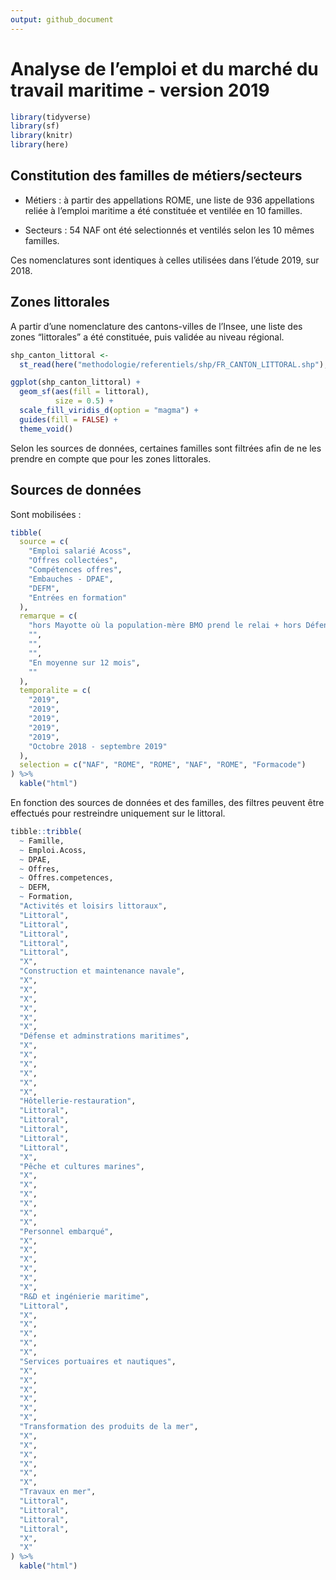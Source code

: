 ```yaml
---
output: github_document
---
```


# Analyse de l'emploi et du marché du travail maritime - version 2019

```r
library(tidyverse)
library(sf)
library(knitr)
library(here)
```


## Constitution des familles de métiers/secteurs

+ Métiers : à partir des appellations ROME, une liste de 936 appellations reliée à l'emploi maritime a été constituée et ventilée en 10 familles.

+ Secteurs : 54 NAF ont été selectionnés et ventilés selon les 10 mêmes familles.

Ces nomenclatures sont identiques à celles utilisées dans l'étude 2019, sur 2018.

## Zones littorales

A partir d'une nomenclature des cantons-villes de l'Insee, une liste des zones "littorales" a été constituée, puis validée au niveau régional.

```r
shp_canton_littoral <-
  st_read(here("methodologie/referentiels/shp/FR_CANTON_LITTORAL.shp"), quiet = TRUE)

ggplot(shp_canton_littoral) +
  geom_sf(aes(fill = littoral),
          size = 0.5) +
  scale_fill_viridis_d(option = "magma") +
  guides(fill = FALSE) +
  theme_void()
```

Selon les sources de données, certaines familles sont filtrées afin de ne les prendre en compte que pour les zones littorales.

## Sources de données

Sont mobilisées :

```r
tibble(
  source = c(
    "Emploi salarié Acoss",
    "Offres collectées",
    "Compétences offres",
    "Embauches - DPAE",
    "DEFM",
    "Entrées en formation"
  ),
  remarque = c(
    "hors Mayotte où la population-mère BMO prend le relai + hors Défense et administation maritimes + de fait hors MSA, ce qui sous-estime Pêche et cultures marines",
    "",
    "",
    "",
    "En moyenne sur 12 mois",
    ""
  ),
  temporalite = c(
    "2019",
    "2019",
    "2019",
    "2019",
    "2019",
    "Octobre 2018 - septembre 2019"
  ),
  selection = c("NAF", "ROME", "ROME", "NAF", "ROME", "Formacode")
) %>%
  kable("html")
```

En fonction des sources de données et des familles, des filtres peuvent être effectués pour restreindre uniquement sur le littoral.

```r
tibble::tribble(
  ~ Famille,
  ~ Emploi.Acoss,
  ~ DPAE,
  ~ Offres,
  ~ Offres.competences,
  ~ DEFM,
  ~ Formation,
  "Activités et loisirs littoraux",
  "Littoral",
  "Littoral",
  "Littoral",
  "Littoral",
  "Littoral",
  "X",
  "Construction et maintenance navale",
  "X",
  "X",
  "X",
  "X",
  "X",
  "X",
  "Défense et adminstrations maritimes",
  "X",
  "X",
  "X",
  "X",
  "X",
  "X",
  "Hôtellerie-restauration",
  "Littoral",
  "Littoral",
  "Littoral",
  "Littoral",
  "Littoral",
  "X",
  "Pêche et cultures marines",
  "X",
  "X",
  "X",
  "X",
  "X",
  "X",
  "Personnel embarqué",
  "X",
  "X",
  "X",
  "X",
  "X",
  "X",
  "R&D et ingénierie maritime",
  "Littoral",
  "X",
  "X",
  "X",
  "X",
  "X",
  "Services portuaires et nautiques",
  "X",
  "X",
  "X",
  "X",
  "X",
  "X",
  "Transformation des produits de la mer",
  "X",
  "X",
  "X",
  "X",
  "X",
  "X",
  "Travaux en mer",
  "Littoral",
  "Littoral",
  "Littoral",
  "Littoral",
  "X",
  "X"
) %>%
  kable("html")

```


